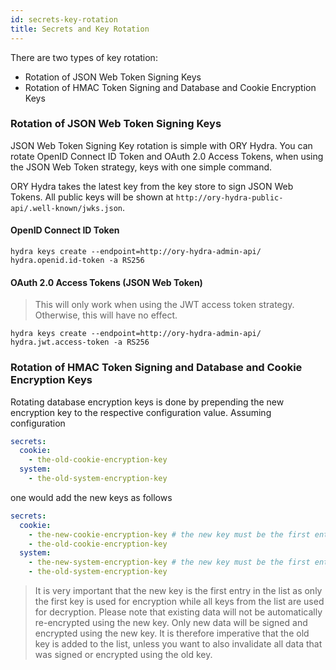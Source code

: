 ```yaml
---
id: secrets-key-rotation
title: Secrets and Key Rotation
---
```



There are two types of key rotation:

- Rotation of JSON Web Token Signing Keys
- Rotation of HMAC Token Signing and Database and Cookie Encryption Keys

### Rotation of JSON Web Token Signing Keys

JSON Web Token Signing Key rotation is simple with ORY Hydra. You can rotate
OpenID Connect ID Token and OAuth 2.0 Access Tokens, when using the JSON Web
Token strategy, keys with one simple command.

ORY Hydra takes the latest key from the key store to sign JSON Web Tokens. All
public keys will be shown at
`http://ory-hydra-public-api/.well-known/jwks.json`.

#### OpenID Connect ID Token

```
hydra keys create --endpoint=http://ory-hydra-admin-api/ hydra.openid.id-token -a RS256
```

#### OAuth 2.0 Access Tokens (JSON Web Token)

> This will only work when using the JWT access token strategy. Otherwise, this
> will have no effect.

```
hydra keys create --endpoint=http://ory-hydra-admin-api/ hydra.jwt.access-token -a RS256
```

### Rotation of HMAC Token Signing and Database and Cookie Encryption Keys

Rotating database encryption keys is done by prepending the new encryption key
to the respective configuration value. Assuming configuration

```yaml
secrets:
  cookie:
    - the-old-cookie-encryption-key
  system:
    - the-old-system-encryption-key
```

one would add the new keys as follows

```yaml
secrets:
  cookie:
    - the-new-cookie-encryption-key # the new key must be the first entry
    - the-old-cookie-encryption-key
  system:
    - the-new-system-encryption-key # the new key must be the first entry
    - the-old-system-encryption-key
```

> It is very important that the new key is the first entry in the list as only
> the first key is used for encryption while all keys from the list are used for
> decryption. Please note that existing data will not be automatically
> re-encrypted using the new key. Only new data will be signed and encrypted
> using the new key. It is therefore imperative that the old key is added to the
> list, unless you want to also invalidate all data that was signed or encrypted
> using the old key.
